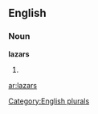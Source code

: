 
==English==

===Noun===
'''lazars'''

# {{plural of|[[lazar]]}}

[[Category:English plurals]]

[[ar:lazars]]